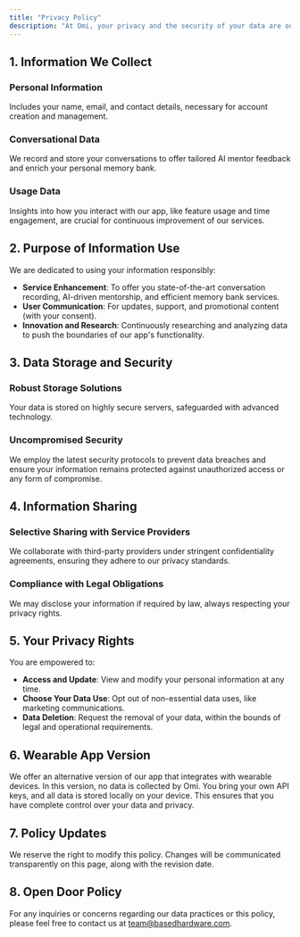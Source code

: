 ```yaml
---
title: "Privacy Policy"
description: "At Omi, your privacy and the security of your data are our top priorities. This Privacy Policy is designed to be transparent about how we collect, use, and protect your information."
---
```


## 1. Information We Collect[​](#1-information-we-collect "Direct link to 1. Information We Collect")

### Personal Information[​](#personal-information "Direct link to Personal Information")

Includes your name, email, and contact details, necessary for account creation and management.

### Conversational Data[​](#conversational-data "Direct link to Conversational Data")

We record and store your conversations to offer tailored AI mentor feedback and enrich your personal memory bank.

### Usage Data[​](#usage-data "Direct link to Usage Data")

Insights into how you interact with our app, like feature usage and time engagement, are crucial for continuous improvement of our services.

## 2. Purpose of Information Use[​](#2-purpose-of-information-use "Direct link to 2. Purpose of Information Use")

We are dedicated to using your information responsibly:

* **Service Enhancement**: To offer you state-of-the-art conversation recording, AI-driven mentorship, and efficient memory bank services.
* **User Communication**: For updates, support, and promotional content (with your consent).
* **Innovation and Research**: Continuously researching and analyzing data to push the boundaries of our app's functionality.

## 3. Data Storage and Security[​](#3-data-storage-and-security "Direct link to 3. Data Storage and Security")

### Robust Storage Solutions[​](#robust-storage-solutions "Direct link to Robust Storage Solutions")

Your data is stored on highly secure servers, safeguarded with advanced technology.

### Uncompromised Security[​](#uncompromised-security "Direct link to Uncompromised Security")

We employ the latest security protocols to prevent data breaches and ensure your information remains protected against unauthorized access or any form of compromise.

## 4. Information Sharing[​](#4-information-sharing "Direct link to 4. Information Sharing")

### Selective Sharing with Service Providers[​](#selective-sharing-with-service-providers "Direct link to Selective Sharing with Service Providers")

We collaborate with third-party providers under stringent confidentiality agreements, ensuring they adhere to our privacy standards.

### Compliance with Legal Obligations[​](#compliance-with-legal-obligations "Direct link to Compliance with Legal Obligations")

We may disclose your information if required by law, always respecting your privacy rights.

## 5. Your Privacy Rights[​](#5-your-privacy-rights "Direct link to 5. Your Privacy Rights")

You are empowered to:

* **Access and Update**: View and modify your personal information at any time.
* **Choose Your Data Use**: Opt out of non-essential data uses, like marketing communications.
* **Data Deletion**: Request the removal of your data, within the bounds of legal and operational requirements.

## 6. Wearable App Version[​](#6-wearable-app-version "Direct link to 6. Wearable App Version")

We offer an alternative version of our app that integrates with wearable devices. In this version, no data is collected by Omi. You bring your own API keys, and all data is stored locally on your device. This ensures that you have complete control over your data and privacy.

## 7. Policy Updates[​](#7-policy-updates "Direct link to 7. Policy Updates")

We reserve the right to modify this policy. Changes will be communicated transparently on this page, along with the revision date.

## 8. Open Door Policy[​](#8-open-door-policy "Direct link to 8. Open Door Policy")

For any inquiries or concerns regarding our data practices or this policy, please feel free to contact us at [team@basedhardware.com](mailto:team@basedhardware.com).
